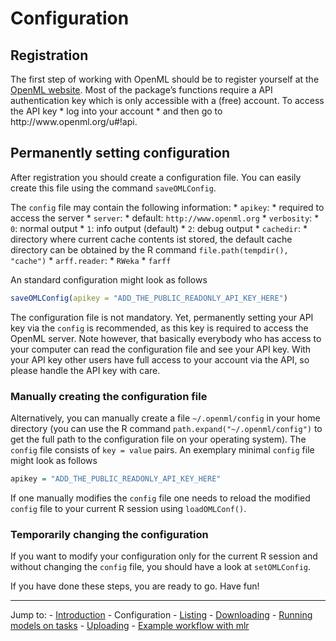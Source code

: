 Configuration
=============

## Registration
The first step of working with OpenML should be to register yourself at the [OpenML website](http://www.openml.org).
Most of the package's functions require a API authentication key which is only accessible with a (free) account.
To access the API key
* log into your account
* and then go to http://www.openml.org/u#!api.

## Permanently setting configuration
After registration you should create a configuration file. You can easily create this file using the command `saveOMLConfig`.

The `config` file may contain the following information:
* `apikey`:
    * required to access the server
* `server`:
    * default: `http://www.openml.org`
* `verbosity`:
    * `0`: normal output
    * `1`: info output (default)
    * `2`: debug output
* `cachedir`:
    * directory where current cache contents ist stored, the default cache directory can be obtained
      by the R command `file.path(tempdir(), "cache")`
* `arff.reader`:
    * `RWeka`
    * `farff`

An standard configuration might look as follows
```r
saveOMLConfig(apikey = "ADD_THE_PUBLIC_READONLY_API_KEY_HERE")
```

The configuration file is not mandatory. Yet, permanently setting your API key via the `config` is recommended,
as this key is required to access the OpenML server. Note however, that basically everybody who has access
to your computer can read the configuration file and see your API key. With your API key other users have full
access to your account via the API, so please handle the API key with care.

### Manually creating the configuration file
Alternatively, you can manually create a file `~/.openml/config` in your home directory (you can use the R command
`path.expand("~/.openml/config")` to get the full path to the configuration file on your operating system). The
`config` file consists of `key = value` pairs. An exemplary minimal `config` file might look as follows
```r
apikey = "ADD_THE_PUBLIC_READONLY_API_KEY_HERE"
```

If one manually modifies the `config` file  one needs to reload the modified `config` file to your current R session
using `loadOMLConf()`.

### Temporarily changing the configuration
If you want to modify your configuration only for the current R session and without changing the `config` file,
you should have a look at `setOMLConfig`.

If you have done these steps, you are ready to go. Have fun!

----------------------------------------------------------------------------------------------------
Jump to:
- [Introduction](1-Introduction.md)
- Configuration
- [Listing](3-Listing.md)
- [Downloading](4-Downloading.md)
- [Running models on tasks](5-Running.md)
- [Uploading](6-Uploading.md)
- [Example workflow with mlr](7-Example-workflow-with-mlr.md)